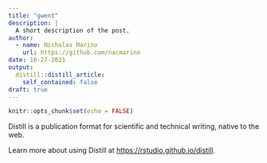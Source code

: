 ```yaml
---
title: "gwent"
description: |
  A short description of the post.
author:
  - name: Nicholas Marino
    url: https://github.com/nacmarino
date: 10-27-2021
output:
  distill::distill_article:
    self_contained: false
draft: true
---
```



```r
knitr::opts_chunk$set(echo = FALSE)
```

Distill is a publication format for scientific and technical writing, native to the web.

Learn more about using Distill at <https://rstudio.github.io/distill>.


